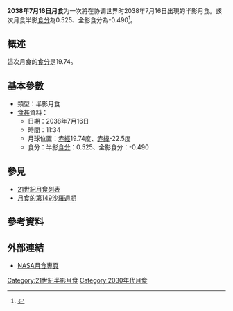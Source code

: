 {{future}}
{{Infobox lunar eclipse
| date        = 2038年7月16日
| time        = 11:34
| nature     = 半影月食
| saros       = 149
| gamma           = -1.284
| magnitude      = 半影食分：0.525<br/>全影食分：-0.490
| par_duration   = 
| tot_duration    = 
| chart               = <!-- 檔案不存在 Lunar eclipse chart close-2038Jul.png -->
}}
'''2038年7月16日月食'''为一次將在协调世界时2038年7月16日出現的半影月食。該次月食半影[[食分|食分]]為0.525、全影食分為-0.490<ref name="nasa_catalog_list">{{cite web|url=http://sunearth.gsfc.nasa.gov/eclipse/LEcat/LE2001-2100.html|title=Lunar Eclipses: 2001 to 2100|language=en|publisher=[[NASA|NASA]]|archiveurl=https://web.archive.org/web/19990202141830/http://sunearth.gsfc.nasa.gov/eclipse/LEcat/LE2001-2100.html|archivedate=1999-02-02|deadurl=yes|accessdate=2016-09-10}}</ref>。

== 概述 ==
這次月食的[[食分|食分]]是19.74。

== 基本參數 ==
{{NoteUTC}}
* 類型：半影月食
*[[食甚|食甚]]資料：
** 日期：2038年7月16日
** 時間：11:34
** 月球位置：[[赤經|赤經]]19.74度、[[赤緯|赤緯]]-22.5度
** 食分：半影[[食分|食分]]：0.525、全影食分：-0.490


== 參見 ==
{{portal box|天文學}}
* [[21世紀月食列表|21世紀月食列表]]
* [[月食的第149沙羅週期|月食的第149沙羅週期]]

== 參考資料 ==
{{reflist}}

== 外部連結 ==
* [http://eclipse.gsfc.nasa.gov/lunar.html NASA月食專頁]{{Wayback|url=http://eclipse.gsfc.nasa.gov/lunar.html |date=20181231235927 }}{{en icon}}
{{Lunar-eclipse-stub}}
{{月食}}

[[Category:21世紀半影月食|Category:21世紀半影月食]]
[[Category:2030年代月食|Category:2030年代月食]]